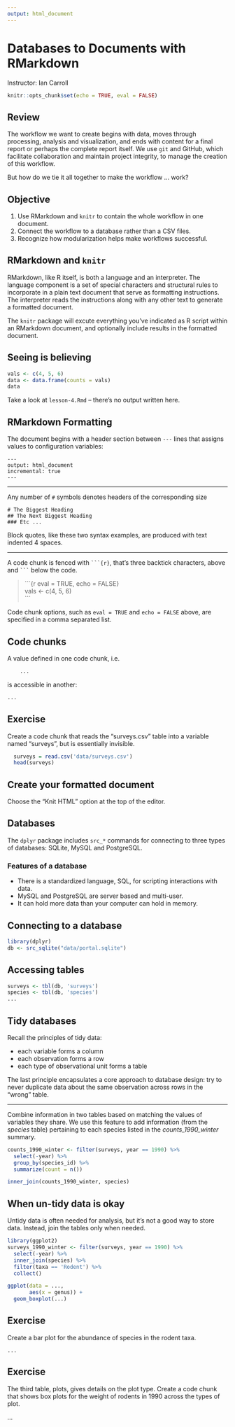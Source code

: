 ```yaml
---
output: html_document
---
```


# Databases to Documents with RMarkdown

Instructor: Ian Carroll

```r
knitr::opts_chunk$set(echo = TRUE, eval = FALSE)
```

## Review

The workflow we want to create begins with data, moves through processing, analysis and visualization, and ends with content for a final report or perhaps the complete report itself. We use `git` and GitHub, which facilitate collaboration and maintain project integrity, to manage the creation of this workflow.

But how do we tie it all together to make the workflow ... work?

## Objective

1. Use RMarkdown and `knitr` to contain the whole workflow in one document.
1. Connect the workflow to a database rather than a CSV files.
1. Recognize how modularization helps make workflows successful.
   
## RMarkdown and `knitr`

RMarkdown, like R itself, is both a language and an interpreter. The language component is a set of special characters and structural rules to incorporate in a plain text document that serve as formatting instructions. The interpreter reads the instructions along with any other text to generate a formatted document.

The `knitr` package will excute everything you've indicated as R script within an RMarkdown document, and optionally include results in the formatted document.

## Seeing is believing

```r
vals <- c(4, 5, 6)
data <- data.frame(counts = vals)
data
```

Take a look at `lesson-4.Rmd` -- there's no output written here.

## RMarkdown Formatting

The document begins with a header section between `---` lines that assigns values to configuration variables:

    ---
    output: html_document
    incremental: true
    ---

***

Any number of `#` symbols denotes headers of the corresponding size

    # The Biggest Heading
    ## The Next Biggest Heading
    ### Etc ...

Block quotes, like these two syntax examples, are produced with text indented 4 spaces.

***

A code chunk is fenced with ` ```{r} `, that's three backtick characters, above and ` ``` ` below the code.

> \`\`\`{r eval = TRUE, echo = FALSE}  
> vals <- c(4, 5, 6)  
> \`\`\`

Code chunk options, such as `eval = TRUE` and `echo = FALSE` above, are specified in a comma separated list.

## Code chunks

A value defined in one code chunk, i.e.

```r
    ...
```

is accessible in another:

```r
...
```

## Exercise

Create a code chunk that reads the "surveys.csv" table into a variable named "surveys", but is essentially invisible.

```r
  surveys = read.csv('data/surveys.csv')
  head(surveys)
```

## Create your formatted document

Choose the "Knit HTML" option at the top of the editor.

## Databases

The `dplyr` package includes `src_*` commands for connecting to three types of databases: SQLite, MySQL and PostgreSQL.

### Features of a database

- There is a standardized language, SQL, for scripting interactions with data.
- MySQL and PostgreSQL are server based and multi-user.
- It can hold more data than your computer can hold in memory.

## Connecting to a database

```r
library(dplyr)
db <- src_sqlite("data/portal.sqlite")
```

## Accessing tables

```r
surveys <- tbl(db, 'surveys')
species <- tbl(db, 'species')
...
```

## Tidy databases

Recall the principles of tidy data:

- each variable forms a column
- each observation forms a row
- each type of observational unit forms a table

The last principle encapsulates a core approach to database design: try to never duplicate data about the same observation across rows in the "wrong" table.

***

Combine information in two tables based on matching the values of variables they share. We use this feature to add information (from the *species* table) pertaining to each species listed in the *counts_1990_winter* summary.

```r
counts_1990_winter <- filter(surveys, year == 1990) %>%
  select(-year) %>%
  group_by(species_id) %>%
  summarize(count = n())

inner_join(counts_1990_winter, species)
```

## When **un-**tidy data is okay

Untidy data is often needed for analysis, but it's not a good way to store data. Instead, join the tables only when needed.

```r
library(ggplot2)
surveys_1990_winter <- filter(surveys, year == 1990) %>%
  select(-year) %>%
  inner_join(species) %>%
  filter(taxa == 'Rodent') %>%
  collect()

ggplot(data = ...,
       aes(x = genus)) +
  geom_boxplot(...)
```

## Exercise

Create a bar plot for the abundance of species in the rodent taxa.

    ...

## Exercise

The third table, plots, gives details on the plot type. Create a code chunk that shows box plots for the weight of rodents in 1990 across the types of plot.

   ...

